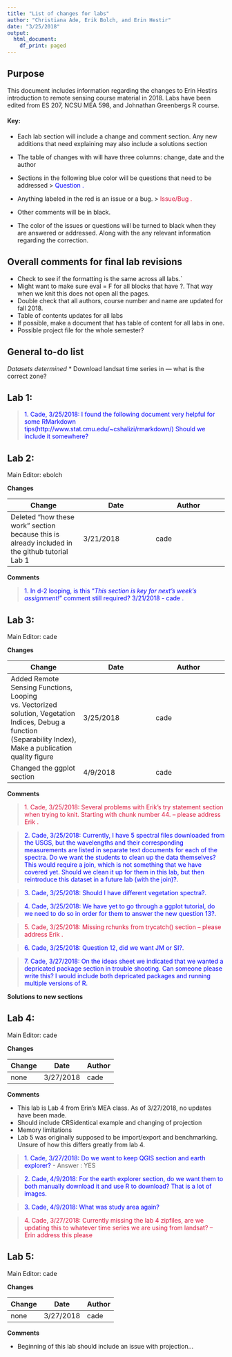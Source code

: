 ```yaml
---
title: "List of changes for labs"
author: "Christiana Ade, Erik Bolch, and Erin Hestir"
date: "3/25/2018"
output:
  html_document:
    df_print: paged
---
```


## Purpose
This document includes information regarding the changes to Erin Hestirs introduction to remote sensing course material in 2018. Labs have been edited from ES 207, NCSU MEA 598, and Johnathan Greenbergs R course. 

#### Key:

* Each lab section will include a change and comment section. Any new additions that need explaining may also include a solutions section 
* The table of changes with will have three columns: change, date and the author 
* Sections in the following blue color will be questions that need to be addressed ><span style="color:BLUE;"> Question .</span>

* Anything labeled in the red is an issue or a bug. ><span style="color:CRIMSON;"> Issue/Bug .</span>
* Other comments will be in black.
* The color of the issues or questions will be turned to black when they are answered or addressed. Along with the any relevant information regarding the correction. 

## Overall comments for final lab revisions

* Check to see if the formatting is the same across all labs.`
* Might want to make sure eval = F for all blocks that have ?. That way when we knit this does not open all the pages.
* Double check that all authors, course number and name are updated for fall 2018. 
* Table of contents updates for all labs 
* If possible, make a document that has table of content for all labs in one. 
* Possible project file for the whole semester?

## General to-do list

*Datasets determined*
* Download landsat time series in --- what is the correct zone? 

## Lab 1:

><span style="color:BLUE;"> 1. Cade, 3/25/2018: I found the following document very helpful for some RMarkdown tips(http://www.stat.cmu.edu/~cshalizi/rmarkdown/) Should we include it somewhere? </span>

## Lab 2:
Main Editor: ebolch

**Changes**

Change | Date | Author
------------- | ------------- | -------------
Deleted "how these work" section because this is already included in the github tutorial Lab 1 | 3/21/2018 | cade


**Comments**

><span style="color:BLUE;"> 1. In d-2 looping, is this "*This section is key for next's week's assignment!*" comment still required? 3/21/2018 - cade .</span>


## Lab 3: 
Main Editor: cade

**Changes**

Change | Date | Author
------------- | ------------- | -------------
Added Remote Sensing Functions, Looping vs. Vectorized solution, Vegetation Indices, Debug a function (Separability Index),  Make a publication quality figure | 3/25/2018 | cade
Changed the ggplot section | 4/9/2018 | cade



**Comments**

><span style="color:CRIMSON;">1. Cade, 3/25/2018:  Several problems with Erik's try statement section when trying to knit. Starting with chunk number 44. -- please address Erik .</span>

><span style="color:BLUE;">2. Cade, 3/25/2018:  Currently, I have 5 spectral files downloaded from the USGS, but the wavelengths and their corresponding measurements are listed in separate text documents for each of the spectra. Do we want the students to clean up the data themselves? This would require a join, which is not something that we have covered yet. Should we clean it up for them in this lab, but then reintroduce this dataset in a future lab (with the join)?.</span>

><span style="color:BLUE;">3. Cade, 3/25/2018:  Should I have different vegetation spectra?.</span>

><span style="color:BLUE;">4. Cade, 3/25/2018:  We have yet to go through a ggplot tutorial, do we need to do so in order for them to answer the new question 13?.</span>

><span style="color:CRIMSON;">5. Cade, 3/25/2018: Missing rchunks from trycatch() section -- please address Erik .</span>

><span style="color:BLUE;">6. Cade, 3/25/2018:  Question 12, did we want JM or SI?.</span>

><span style="color:BLUE;">7. Cade, 3/27/2018: On the ideas sheet we indicated that we wanted a depricated package section in trouble shooting. Can someone please write this? I would include both depricated packages and running multiple versions of R. </span>

**Solutions to new sections**


## Lab 4: 
Main Editor: cade

**Changes**

Change | Date | Author
------------- | ------------- | -------------
none | 3/27/2018 | cade



**Comments**

* This lab is Lab 4 from Erin's MEA class. As of 3/27/2018, no updates have been made. 
* Should include CRSidentical example and changing of projection
* Memory limitations 
* Lab 5 was originally supposed to be import/export and benchmarking. Unsure of how this differs greatly from lab 4. 

><span style="color:BLUE;">1. Cade, 3/27/2018:  Do we want to keep QGIS section and earth explorer? </span>
- Answer : YES 

><span style="color:BLUE;">2. Cade, 4/9/2018: For the earth explorer section, do we want them to both manually download it and use R to download? That is a lot of images.  </span>

><span style="color:BLUE;">3. Cade, 4/9/2018: What was study area again?  </span>

><span style="color:CRIMSON;">4. Cade, 3/27/2018:  Currently missing the lab 4 zipfiles, are we updating this to whatever time series we are using from landsat? -- Erin address this please </span>


## Lab 5: 
Main Editor: cade

**Changes**

Change | Date | Author
------------- | ------------- | -------------
none | 3/27/2018 | cade



**Comments**

* Beginning of this lab should include an issue with projection...